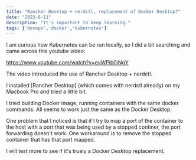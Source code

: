 ```yaml
---
title: "Rancher Desktop + nerdctl, replacement of Docker Desktop?"
date: "2023-6-11"
description: "It's important to keep learning."
tags: ['devops','docker','kubernetes']
---
```


I am curious how Kubernetes can be run locally, so I did a bit searching and came across this youtube video:

https://www.youtube.com/watch?v=evWPib0iNgY

The video introduced the use of Rancher Desktop + nerdctl.

I installed [Rancher Desktop] (which comes with nerdctl already) on my Macbook Pro and tried a little bit.

I tried building Docker image, running containers with the same docker commands. All seems to work just the same as the Docker Desktop.

One problem that I noticed is that if I try to map a port of the container to the host with a port that was being used by a stopped continer, the port forwarding doesn't work. One workaround is to remove the stopped container that has that port mapped.

I will test more to see if it's truely a Docker Desktop replacement.